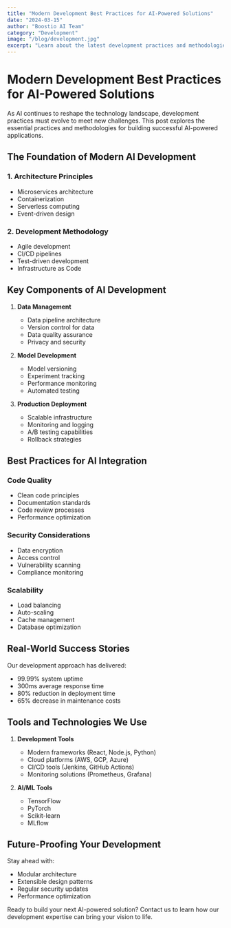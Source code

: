 ```yaml
---
title: "Modern Development Best Practices for AI-Powered Solutions"
date: "2024-03-15"
author: "Boostio AI Team"
category: "Development"
image: "/blog/development.jpg"
excerpt: "Learn about the latest development practices and methodologies for building robust, scalable AI-powered applications."
---
```


# Modern Development Best Practices for AI-Powered Solutions

As AI continues to reshape the technology landscape, development practices must evolve to meet new challenges. This post explores the essential practices and methodologies for building successful AI-powered applications.

## The Foundation of Modern AI Development

### 1. Architecture Principles
- Microservices architecture
- Containerization
- Serverless computing
- Event-driven design

### 2. Development Methodology
- Agile development
- CI/CD pipelines
- Test-driven development
- Infrastructure as Code

## Key Components of AI Development

1. **Data Management**
   - Data pipeline architecture
   - Version control for data
   - Data quality assurance
   - Privacy and security

2. **Model Development**
   - Model versioning
   - Experiment tracking
   - Performance monitoring
   - Automated testing

3. **Production Deployment**
   - Scalable infrastructure
   - Monitoring and logging
   - A/B testing capabilities
   - Rollback strategies

## Best Practices for AI Integration

### Code Quality
- Clean code principles
- Documentation standards
- Code review processes
- Performance optimization

### Security Considerations
- Data encryption
- Access control
- Vulnerability scanning
- Compliance monitoring

### Scalability
- Load balancing
- Auto-scaling
- Cache management
- Database optimization

## Real-World Success Stories

Our development approach has delivered:
- 99.99% system uptime
- 300ms average response time
- 80% reduction in deployment time
- 65% decrease in maintenance costs

## Tools and Technologies We Use

1. **Development Tools**
   - Modern frameworks (React, Node.js, Python)
   - Cloud platforms (AWS, GCP, Azure)
   - CI/CD tools (Jenkins, GitHub Actions)
   - Monitoring solutions (Prometheus, Grafana)

2. **AI/ML Tools**
   - TensorFlow
   - PyTorch
   - Scikit-learn
   - MLflow

## Future-Proofing Your Development

Stay ahead with:
- Modular architecture
- Extensible design patterns
- Regular security updates
- Performance optimization

Ready to build your next AI-powered solution? Contact us to learn how our development expertise can bring your vision to life. 